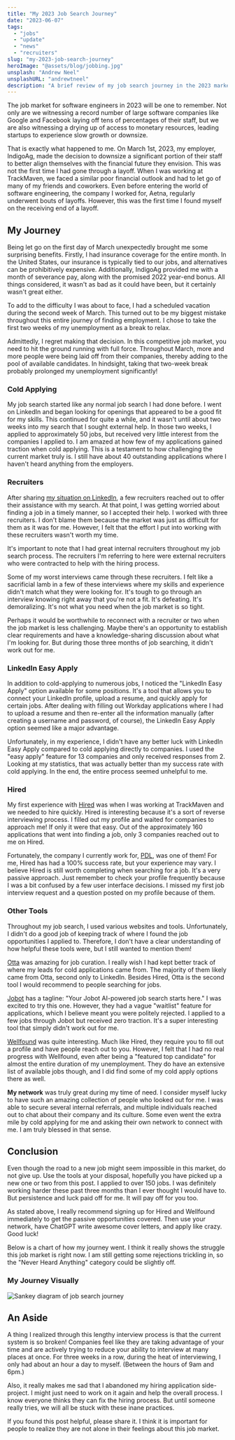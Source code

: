 ```yaml
---
title: "My 2023 Job Search Journey"
date: "2023-06-07"
tags:
  - "jobs"
  - "update"
  - "news"
  - "recruiters"
slug: "my-2023-job-search-journey"
heroImage: "@assets/blog/jobbing.jpg"
unsplash: "Andrew Neel"
unsplashURL: "andrewtneel"
description: "A brief review of my job search journey in the 2023 market. I applied to over 150 jobs and it was exhausting!"
---
```



The job market for software engineers in 2023 will be one to remember.
Not only are we witnessing a record number of large software companies like Google and Facebook laying off tens of percentages of their staff, but we are also witnessing a drying up of access to monetary resources, leading startups to experience slow growth or downsize.

That is exactly what happened to me.
On March 1st, 2023, my employer, IndigoAg, made the decision to downsize a significant portion of their staff to better align themselves with the financial future they envision.
This was not the first time I had gone through a layoff.
When I was working at TrackMaven, we faced a similar poor financial outlook and had to let go of many of my friends and coworkers.
Even before entering the world of software engineering, the company I worked for, Aetna, regularly underwent bouts of layoffs.
However, this was the first time I found myself on the receiving end of a layoff.

## My Journey

Being let go on the first day of March unexpectedly brought me some surprising benefits.
Firstly, I had insurance coverage for the entire month.
In the United States, our insurance is typically tied to our jobs, and alternatives can be prohibitively expensive.
Additionally, IndigoAg provided me with a month of severance pay, along with the promised 2022 year-end bonus.
All things considered, it wasn't as bad as it could have been, but it certainly wasn't great either.

To add to the difficulty I was about to face, I had a scheduled vacation during the second week of March.
This turned out to be my biggest mistake throughout this entire journey of finding employment.
I chose to take the first two weeks of my unemployment as a break to relax.

Admittedly, I regret making that decision.
In this competitive job market, you need to hit the ground running with full force.
Throughout March, more and more people were being laid off from their companies, thereby adding to the pool of available candidates.
In hindsight, taking that two-week break probably prolonged my unemployment significantly!

### Cold Applying

My job search started like any normal job search I had done before.
I went on LinkedIn and began looking for openings that appeared to be a good fit for my skills.
This continued for quite a while, and it wasn't until about two weeks into my search that I sought external help.
In those two weeks, I applied to approximately 50 jobs, but received very little interest from the companies I applied to.
I am amazed at how few of my applications gained traction when cold applying.
This is a testament to how challenging the current market truly is.
I still have about 40 outstanding applications where I haven't heard anything from the employers.

### Recruiters

After sharing [my situation on LinkedIn](https://www.linkedin.com/posts/joshfinnie_opentowork-python-rust-activity-7037070518843252736-DAVp), a few recruiters reached out to offer their assistance with my search.
At that point, I was getting worried about finding a job in a timely manner, so I accepted their help.
I worked with three recruiters.
I don't blame them because the market was just as difficult for them as it was for me.
However, I felt that the effort I put into working with these recruiters wasn't worth my time.

It's important to note that I had great internal recruiters throughout my job search process.
The recruiters I'm referring to here were external recruiters who were contracted to help with the hiring process.

Some of my worst interviews came through these recruiters.
I felt like a sacrificial lamb in a few of these interviews where my skills and experience didn't match what they were looking for.
It's tough to go through an interview knowing right away that you're not a fit.
It's defeating.
It's demoralizing.
It's not what you need when the job market is so tight.

Perhaps it would be worthwhile to reconnect with a recruiter or two when the job market is less challenging.
Maybe there's an opportunity to establish clear requirements and have a knowledge-sharing discussion about what I'm looking for.
But during those three months of job searching, it didn't work out for me.

### LinkedIn Easy Apply

In addition to cold-applying to numerous jobs, I noticed the "LinkedIn Easy Apply" option available for some positions.
It's a tool that allows you to connect your LinkedIn profile, upload a resume, and quickly apply for certain jobs.
After dealing with filling out Workday applications where I had to upload a resume and then re-enter all the information manually (after creating a username and password, of course), the LinkedIn Easy Apply option seemed like a major advantage.

Unfortunately, in my experience, I didn't have any better luck with LinkedIn Easy Apply compared to cold applying directly to companies.
I used the "easy apply" feature for 13 companies and only received responses from 2.
Looking at my statistics, that was actually better than my success rate with cold applying.
In the end, the entire process seemed unhelpful to me.

### Hired

My first experience with [Hired](https://hired.com/x/d1294c3b24f61e3a46ae9115e06d4597) was when I was working at TrackMaven and we needed to hire quickly.
Hired is interesting because it's a sort of reverse interviewing process.
I filled out my profile and waited for companies to approach me!
If only it were that easy.
Out of the approximately 160 applications that went into finding a job, only 3 companies reached out to me on Hired.

Fortunately, the company I currently work for, [PDL](https://www.peopledatalabs.com/), was one of them!
For me, Hired has had a 100% success rate, but your experience may vary.
I believe Hired is still worth completing when searching for a job.
It's a very passive approach.
Just remember to check your profile frequently because I was a bit confused by a few user interface decisions.
I missed my first job interview request and a question posted on my profile because of them.

### Other Tools

Throughout my job search, I used various websites and tools.
Unfortunately, I didn't do a good job of keeping track of where I found the job opportunities I applied to.
Therefore, I don't have a clear understanding of how helpful these tools were, but I still wanted to mention them!

[Otta](https://otta.com/) was amazing for job curation.
I really wish I had kept better track of where my leads for cold applications came from.
The majority of them likely came from Otta, second only to LinkedIn.
Besides Hired, Otta is the second tool I would recommend to people searching for jobs.

[Jobot](https://jobot.com/) has a tagline: "Your Jobot AI-powered job search starts here."
I was excited to try this one.
However, they had a vague "waitlist" feature for applications, which I believe meant you were politely rejected.
I applied to a few jobs through Jobot but received zero traction.
It's a super interesting tool that simply didn't work out for me.

[Wellfound](https://wellfound.com) was quite interesting.
Much like Hired, they require you to fill out a profile and have people reach out to you.
However, I felt that I had no real progress with Wellfound, even after being a "featured top candidate" for almost the entire duration of my unemployment.
They do have an extensive list of available jobs though, and I did find some of my cold apply options there as well.

**My network** was truly great during my time of need.
I consider myself lucky to have such an amazing collection of people who looked out for me.
I was able to secure several internal referrals, and multiple individuals reached out to chat about their company and its culture.
Some even went the extra mile by cold applying for me and asking their own network to connect with me.
I am truly blessed in that sense.

## Conclusion

Even though the road to a new job might seem impossible in this market, do not give up.
Use the tools at your disposal, hopefully you have picked up a new one or two from this post.
I applied to over 150 jobs.
I was definitely working harder these past three months than I ever thought I would have to.
But persistence and luck paid off for me.
It will pay off for you too.

As stated above, I really recommend signing up for Hired and Wellfound immediately to get the passive opportunities covered.
Then use your network, have ChatGPT write awesome cover letters, and apply like crazy.
Good luck!

Below is a chart of how my journey went.
I think it really shows the struggle this job market is right now.
I am still getting some rejections trickling in, so the "Never Heard Anything" category could be slightly off.

### My Journey Visually

<img src={sankey.src} alt="Sankey diagram of job search journey" />

## An Aside

A thing I realized through this lengthy interview process is that the current system is so broken!
Companies feel like they are taking advantage of your time and are actively trying to reduce your ability to interview at many places at once.
For three weeks in a row, during the heat of interviewing, I only had about an hour a day to myself. (Between the hours of 9am and 6pm.)

Also, it really makes me sad that I abandoned my hiring application side-project.
I might just need to work on it again and help the overall process.
I know everyone thinks they can fix the hiring process.
But until someone really tries, we will all be stuck with these inane practices.

If you found this post helpful, please share it.
I think it is important for people to realize they are not alone in their feelings about this job market.

